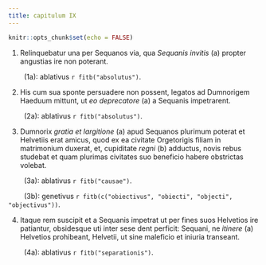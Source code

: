 ```yaml
---
title: capitulum IX
---
```



```r
knitr::opts_chunk$set(echo = FALSE)
```


(1) Relinquebatur una per Sequanos via, qua _Sequanis invitis_ (a)  propter angustias ire non poterant. 

&nbsp;&nbsp;&nbsp;&nbsp;&nbsp;&nbsp;&nbsp;&nbsp;(1a): ablativus `r fitb("absolutus")`.


(2) His cum sua sponte persuadere non possent, legatos ad Dumnorigem Haeduum mittunt, ut _eo deprecatore_ (a) a Sequanis impetrarent.

&nbsp;&nbsp;&nbsp;&nbsp;&nbsp;&nbsp;&nbsp;&nbsp;(2a): ablativus `r fitb("absolutus")`.


(3) Dumnorix _gratia et largitione_ (a) apud Sequanos  plurimum poterat et Helvetiis erat amicus, quod ex ea civitate Orgetorigis filiam in matrimonium duxerat, et, cupiditate _regni_ (b)  adductus, novis rebus studebat et quam plurimas civitates suo beneficio habere obstrictas volebat.


&nbsp;&nbsp;&nbsp;&nbsp;&nbsp;&nbsp;&nbsp;&nbsp;(3a): ablativus `r fitb("causae")`.

&nbsp;&nbsp;&nbsp;&nbsp;&nbsp;&nbsp;&nbsp;&nbsp;(3b): genetivus `r fitb(c("obiectivus", "obiecti", "objecti", "objectivus"))`.


(4) Itaque rem suscipit et a Sequanis impetrat ut per fines suos Helvetios ire patiantur, obsidesque uti inter sese dent perficit: Sequani, ne _itinere_ (a) Helvetios prohibeant, Helvetii, ut sine maleficio et iniuria transeant.

&nbsp;&nbsp;&nbsp;&nbsp;&nbsp;&nbsp;&nbsp;&nbsp;(4a): ablativus `r fitb("separationis")`.
